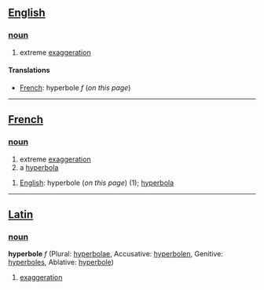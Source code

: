 ==[[English]]==
===[[noun]]===

#extreme [[exaggeration]]

====Translations====
*[[French]]: hyperbole ''f'' (''on this page'')
----
==[[French]]==
===[[noun]]===
#extreme [[exaggeration]]
#a [[hyperbola]]

#[[English]]: hyperbole (''on this page'') (1); [[hyperbola]]
----
==[[Latin]]==
===[[noun]]===
'''hyperbole''' ''f'' (Plural: [[hyperbolae]], Accusative: [[hyperbolen]], Genitive: [[hyperboles]], Ablative: [[hyperbole]])

#[[exaggeration]]